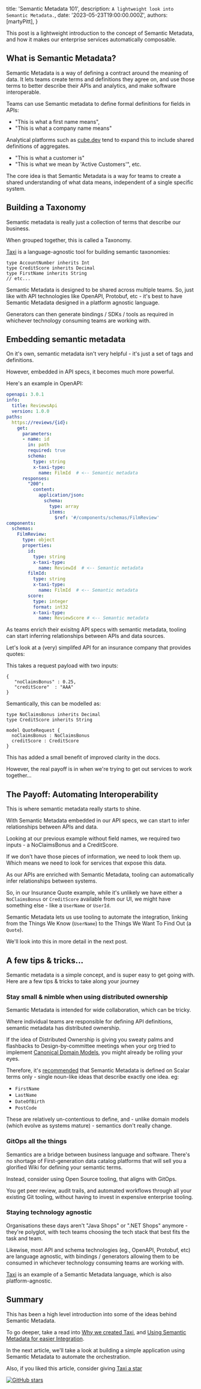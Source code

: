 
  title: 'Semantic Metadata 101',
  description: `A lightweight look into Semantic Metadata.`,
  date: '2023-05-23T19:00:00.000Z',
  authors: [martyPitt],
}

This post is a lightweight introduction to the concept of Semantic Metadata, and how it makes our enterprise services
automatically composable.

## What is Semantic Metadata?
Semantic Metadata is a way of defining a contract around the meaning of data.  It lets teams create terms and definitions they agree on, and use those terms to better describe their APIs and analytics, and make software interoperable.

Teams can use Semantic metadata to define formal definitions for fields in APIs:
 * "This is what a first name means",
 * "This is what a company name means"

Analytical platforms such as [cube.dev](https://cube.dev) tend to expand this to include shared definitions of aggregates.

*  "This is what a customer is"
*  "This is what we mean by 'Active Customers'", etc.

The core idea is that Semantic Metadata is a way for teams to create a shared understanding of what data means, independent of a single specific system.

## Building a Taxonomy
Semantic metadata is really just a collection of terms that describe our business.

When grouped together, this is called a Taxonomy.

<BlogImageWithCaption src={Taxonomy} addLightBackground 
                      />


[Taxi](https://taxilang.org) is a language-agnostic tool for building semantic taxonomies:

```taxi
type AccountNumber inherits Int
type CreditScore inherits Decimal
type FirstName inherits String
// etc...
```

Semantic Metadata is designed to be shared across multiple teams.  So, just like with API technologies like OpenAPI, Protobuf, etc - it's best to have Semantic Metadata designed in a platform agnostic language.

Generators can then generate bindings / SDKs / tools as required in whichever technology consuming teams are working with.

<BlogImageWithCaption src={TaxonomyTooling} addLightBackground 
                      />


## Embedding semantic metadata
On it's own, semantic metadata isn't very helpful - it's just a set of tags and definitions.

However, embedded in API specs, it becomes much more powerful.

Here's an example in OpenAPI:

```yaml reviews.openapi.yml
openapi: 3.0.1
info:
  title: ReviewsApi
  version: 1.0.0
paths:
  https://reviews/{id}:
    get:
      parameters:
      - name: id
        in: path
        required: true
        schema:
          type: string
          x-taxi-type:
            name: FilmId  # <-- Semantic metadata
      responses:
        "200":
          content:
            application/json:
              schema:
                type: array
                items:
                  $ref: '#/components/schemas/FilmReview'
components:
  schemas:
    FilmReview:
      type: object
      properties:
        id:
          type: string
          x-taxi-type:
            name: ReviewId  # <-- Semantic metadata
        filmId:
          type: string
          x-taxi-type:
            name: FilmId  # <-- Semantic metadata
        score:
          type: integer
          format: int32
          x-taxi-type:
            name: ReviewScore # <-- Semantic metadata
```

As teams enrich their exisitng API specs with semantic metadata, tooling can start inferring relationships between APIs and data sources.

Let's look at a (very) simplifed API for an insurance company that provides quotes:

<BlogImageWithCaption src={GetQuoteFunction} addLightBackground 
                      />

This takes a request payload with two inputs:

```
{
   "noClaimsBonus" : 0.25,
   "creditScore"  : "AAA"
}
```

Semantically, this can be modelled as:

```taxi
type NoClaimsBonus inherits Decimal
type CreditScore inherits String

model QuoteRequest {
  noClaimsBonus : NoClaimsBonus
  creditScore : CreditScore
}
```

This has added a small benefit of improved clarity in the docs.

However, the real payoff is in when we're trying to get out services to work together...

## The Payoff: Automating Interoperability
This is where semantic metadata really starts to shine.

With Semantic Metadata embedded in our API specs, we can start to infer relationships between APIs and data.

Looking at our previous example without field names, we required two inputs - a NoClaimsBonus and a CreditScore.

<BlogImageWithCaption src={GetQuoteFunctionNoFieldNames} addLightBackground 
                      />


If we don't have those pieces of information, we need to look them up.  Which means we need to look for services that expose this data.

<BlogImageWithCaption src={MoreFunctions} addLightBackground  wide
                      />


As our APIs are enriched with Semantic Metadata, tooling can automatically infer relationships between systems.

So, in our Insurance Quote example, while it's unlikely we have either a `NoClaimsBonus` or `CreditScore` available from our UI, we might have something else - like a `UserName` or `UserId`.

Semantic Metadata lets us use tooling to automate the integration, linking from the Things We Know (`UserName`) to the Things We Want To Find Out (a `Quote`).

We'll look into this in more detail in the next post.


## A few tips & tricks...
Semantic metadata is a simple concept, and is super easy to get going with.  Here are a few tips & tricks to take along your journey

### Stay small & nimble when using distributed ownership
Semantic Metadata is intended for wide collaboration, which can be tricky.

Where individual teams are responsible for defining API definitions, semantic metadata has distributed ownership.

If the idea of Distributed Ownership is giving you sweaty palms and flashbacks to Design-by-committee meetings
when your org tried to implement [Canonical Domain Models](https://teivah.medium.com/why-is-a-canonical-data-model-an-anti-pattern-441b5c4cbff8), you might already be rolling your eyes.

Therefore, it's [recommended](https://orbitalhq.com/blog/2023-01-16-using-semantic-metadata#defining-a-semantic-type) that Semantic Metadata is defined on Scalar terms only - single noun-like ideas that describe exactly one idea. eg:

* `FirstName`
* `LastName`
* `DateOfBirth`
* `PostCode`

These are relatively un-contentious to define, and - unlike domain models (which evolve as systems mature) - semantics don't really change.


### GitOps all the things
Semantics are a bridge between business language and software.  There's no shortage of First-generation data catalog platforms that will sell you a glorified Wiki for defining your semantic terms.

Instead, consider using Open Source tooling, that aligns with GitOps.

You get peer review, audit trails, and automated workflows through all your existing Git tooling, without having to invest in expensive enterprise tooling.

### Staying technology agnostic
Organisations these days aren't "Java Shops" or ".NET Shops" anymore - they're polyglot, with tech teams
choosing the tech stack that best fits the task and team.

Likewise, most API and schema technologies (eg., OpenAPI, Protobuf, etc) are language agnostic, with bindings / generators
allowing them to be consumed in whichever technology consuming teams are working with.

[Taxi](https://github.com/taxilang/taxilang) is an example of a Semantic Metadata language, which is also platform-agnostic.




## Summary
This has been a high level introduction into some of the ideas behind Semantic Metadata.

To go deeper, take a read into [Why we created Taxi](), and [Using Semantic Metadata for easier Integration](https://orbitalhq.com/blog/2023-01-16-using-semantic-metadata).

In the next article, we'll take a look at building a simple application using Semantic Metadata to automate the orchestration.

Also, if you liked this article, consider giving [Taxi a star](https://github.com/taxilang/taxilang)

[![GitHub stars](https://img.shields.io/github/stars/taxilang/taxilang.svg?style=social&label=Star&maxAge=2592000)](https://GitHub.com/taxilang/taxilang/stargazers/)
